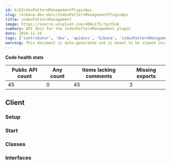 ```yaml
---
id: kibIndexPatternManagementPluginApi
slug: /kibana-dev-docs/indexPatternManagementPluginApi
title: indexPatternManagement
image: https://source.unsplash.com/400x175/?github
summary: API docs for the indexPatternManagement plugin
date: 2020-11-16
tags: ['contributor', 'dev', 'apidocs', 'kibana', 'indexPatternManagement']
warning: This document is auto-generated and is meant to be viewed inside our experimental, new docs system. Reach out in #docs-engineering for more info.
---
```






**Code health stats**

| Public API count  | Any count | Items lacking comments | Missing exports | 
|-------------------|-----------|------------------------|-----------------|
| 45 | 0 | 45 | 3 |

## Client

### Setup
<DocDefinitionList data={[indexPatternManagementObj.client.setup]}/>

### Start
<DocDefinitionList data={[indexPatternManagementObj.client.start]}/>

### Classes
<DocDefinitionList data={indexPatternManagementObj.client.classes}/>

### Interfaces
<DocDefinitionList data={indexPatternManagementObj.client.interfaces}/>

